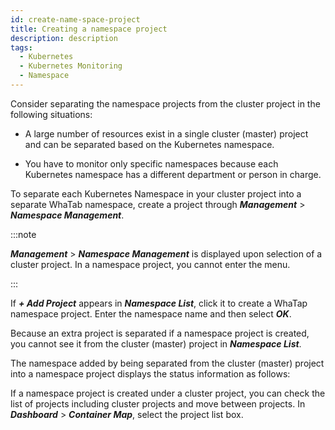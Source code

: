 ```yaml
---
id: create-name-space-project
title: Creating a namespace project
description: description
tags:
  - Kubernetes
  - Kubernetes Monitoring
  - Namespace
---
```


Consider separating the namespace projects from the cluster project in the following situations:

- A large number of resources exist in a single cluster (master) project and can be separated based on the Kubernetes namespace.

- You have to monitor only specific namespaces because each Kubernetes namespace has a different department or person in charge. 

To separate each Kubernetes Namespace in your cluster project into a separate WhaTab namespace, create a project through **_Management_** > **_Namespace Management_**.

<ImgLang img='whatap_kubernetes_namespace_project_mgt.png' desc='Namespace Management' />

:::note

**_Management_** > **_Namespace Management_** is displayed upon selection of a cluster project. In a namespace project, you cannot enter the menu.

:::

If **_+ Add Project_** appears in **_Namespace List_**, click it to create a WhaTap namespace project. Enter the namespace name and then select **_OK_**.

<ImgLang img='whatap_kubernetes_create_namespace_project_popup.png' desc='Creating a namespace project' />

Because an extra project is separated if a namespace project is created, you cannot see it from the cluster (master) project in **_Namespace List_**.

The namespace added by being separated from the cluster (master) project into a namespace project displays the status information as follows:

<ImgLang img='whatap_kubernetes_namespace_project_mgt_complete.png' desc='Complete creating Namespace project' />

If a namespace project is created under a cluster project, you can check the list of projects including cluster projects and move between projects. In **_Dashboard_** > **_Container Map_**, select the project list box.

<ImgLang img="whatap_kubernetes_container_map_namespace_project_list.png" desc="Container map menu's project list" />
